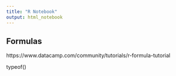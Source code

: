 ```yaml
---
title: "R Notebook"
output: html_notebook
---
```


## Formulas

https://www.datacamp.com/community/tutorials/r-formula-tutorial


typeof()


